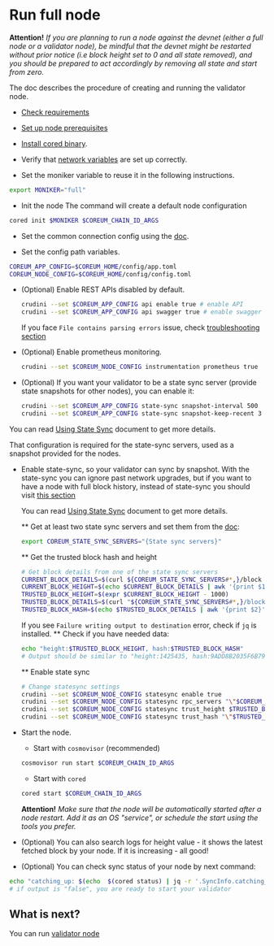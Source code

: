 # Run full node

**Attention!** *If you are planning to run a node against the devnet (either a full node or a validator node),
be mindful that the devnet might be restarted without prior notice (i.e block height set to 0 and all state removed),
and you should be prepared to act accordingly by removing all state and start from zero.*

The doc describes the procedure of creating and running the validator node.

* [Check requirements](/docs/next/nodes-and-validators/essentials/system-requirements)

* [Set up node prerequisites](/docs/next/nodes-and-validators/essentials/node-prerequisites)

* [Install cored binary](/docs/next/nodes-and-validators/essentials/install-cored).

* Verify that [network variables](/docs/next/nodes-and-validators/essentials/network-variables) are set up correctly.

* Set the moniker variable to reuse it in the following instructions.
```bash
export MONIKER="full"
```

* Init the node
The command will create a default node configuration
```bash
cored init $MONIKER $COREUM_CHAIN_ID_ARGS
```

* Set the common connection config using the [doc](/docs/next/nodes-and-validators/essentials/connection-config).

* Set the config path variables.

```bash
COREUM_APP_CONFIG=$COREUM_HOME/config/app.toml
COREUM_NODE_CONFIG=$COREUM_HOME/config/config.toml
```

* (Optional) Enable REST APIs disabled by default.
  ```bash
  crudini --set $COREUM_APP_CONFIG api enable true # enable API
  crudini --set $COREUM_APP_CONFIG api swagger true # enable swagger UI for the API
  ```
  If you face `File contains parsing errors`  issue, check [troubleshooting section](/docs/next/nodes-and-validators/troubleshooting)

* (Optional) Enable prometheus monitoring.
  ```bash
  crudini --set $COREUM_NODE_CONFIG instrumentation prometheus true
  ```

* (Optional) If you want your validator to be a state sync server (provide state snapshots for other nodes), you can enable it:
  ```bash
  crudini --set $COREUM_APP_CONFIG state-sync snapshot-interval 500
  crudini --set $COREUM_APP_CONFIG state-sync snapshot-keep-recent 3
  ```
 You can read <a href="https://docs.tendermint.com/v0.34/tendermint-core/state-sync.html" target="_blank" rel="noopener noreferrer" className="text-[#24D494] font-bold">Using State Sync</a> document to get more details.

  That configuration is required for the state-sync servers, used as a snapshot provided for the nodes.

* Enable state-sync, so your validator can sync by snapshot.
  With the state-sync you can ignore past network upgrades, but if you want to have a node with full block history,
  instead of state-sync you should visit <a href="/docs/next/nodes-and-validators/upgrades/history" className="text-[#24D494] font-bold">this section</a>

  You can read <a href="https://docs.tendermint.com/v0.34/tendermint-core/state-sync.html" target="_blank" rel="noopener noreferrer" className="text-[#24D494] font-bold">Using State Sync</a> document to get more details.

  ** Get at least two state sync servers and set them from the [doc](/docs/next/nodes-and-validators/essentials/network-variables):
  ```bash
  export COREUM_STATE_SYNC_SERVERS="{State sync servers}"
  ```

  ** Get the trusted block hash and height

  ```bash
  # Get block details from one of the state sync servers
  CURRENT_BLOCK_DETAILS=$(curl ${COREUM_STATE_SYNC_SERVERS#*,}/block | jq -r '.result.block.header.height + " " + .result.block_id.hash')
  CURRENT_BLOCK_HEIGHT=$(echo $CURRENT_BLOCK_DETAILS | awk '{print $1}' )
  TRUSTED_BLOCK_HEIGHT=$(expr $CURRENT_BLOCK_HEIGHT - 1000)
  TRUSTED_BLOCK_DETAILS=$(curl "${COREUM_STATE_SYNC_SERVERS#*,}/block?height=${TRUSTED_BLOCK_HEIGHT}" | jq -r '.result.block.header.height + "\n" + .result.block_id.hash')
  TRUSTED_BLOCK_HASH=$(echo $TRUSTED_BLOCK_DETAILS | awk '{print $2}' )
  ```
  If you see `Failure writing output to destination` error, check if `jq` is installed.
** Check if you have needed data:
  ```bash
  echo "height:$TRUSTED_BLOCK_HEIGHT, hash:$TRUSTED_BLOCK_HASH"
  # Output should be similar to "height:1425435, hash:9ADD8B2035F6B79F58B75D6F66A4B9B148787204553344295C7117417AEB856C"
  ```

  **  Enable state sync
  ```bash
  # Change statesync settings
  crudini --set $COREUM_NODE_CONFIG statesync enable true
  crudini --set $COREUM_NODE_CONFIG statesync rpc_servers "\"$COREUM_STATE_SYNC_SERVERS\""
  crudini --set $COREUM_NODE_CONFIG statesync trust_height $TRUSTED_BLOCK_HEIGHT
  crudini --set $COREUM_NODE_CONFIG statesync trust_hash "\"$TRUSTED_BLOCK_HASH\""
  ```

* Start the node.

    * Start with `cosmovisor` (recommended)
  ```bash
  cosmovisor run start $COREUM_CHAIN_ID_ARGS
  ```

    * Start with `cored`
   ```bash
  cored start $COREUM_CHAIN_ID_ARGS
  ```

  **Attention!** *Make sure that the node will be automatically started after a node restart. Add it as
  an OS "service",
  or schedule the start using the tools you prefer.*

* (Optional) You can also search logs for height value - it shows the latest fetched block by your node. If it is increasing - all good!

* (Optional) You can check sync status of your node by next command:
```bash
echo "catching_up: $(echo  $(cored status) | jq -r '.SyncInfo.catching_up')"
# if output is "false", you are ready to start your validator
```

## What is next?

You can run [validator node](/docs/next/nodes-and-validators/validator/run-validator)

